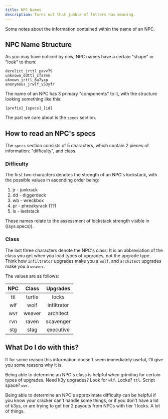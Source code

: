 ```yaml
---
title: NPC Names
description: Turns out that jumble of letters has meaning.
---
```


Some notes about the information contained within the name of an NPC.

## NPC Name Structure

As you may have noticed by now, NPC names have a certain "shape" or "look" to them:

```
derelict_jrttl_pavv79
unknown_ddttl_cfarmn
uknown_jrttl_6u7yxp
anonymous_jrwlf_v53yfr
```

The name of an NPC has 3 primary "components" to it, with the structure looking something like this:

```
[prefix]_[specs]_[id]
```

The part we care about is the `specs` section.

## How to read an NPC's specs

The `specs` section consists of 5 characters, which contain 2 pieces of information: "difficulty", and class.

### Difficulty

The first two characters denotes the strength of an NPC's lockstack, with the possible values in ascending order being:

1. jr - junkrack
2. dd - diggerdeck
3. wb - wreckbox
4. pr - phreakyrack (??)
5. ls - leetstack

These names relate to the assessment of lockstack strength visible in ((sys.specs)).

### Class

The last three characters denote the NPC's class. It is an abbreviation of the class you get when you load types of upgrades, not the upgrade type.
Think how `infiltrator` upgrades make you a `wolf`, and `architect` upgrades make you a `weaver`.

The values are as follows:

| NPC | Class  |  Upgrades   |
| :-: | :----: | :---------: |
| ttl | turtle |    locks    |
| wlf |  wolf  | infiltrator |
| wvr | weaver |  architect  |
| rvn | raven  |  scavenger  |
| stg |  stag  |  executive  |

## What Do I do with this?

If for some reason this information doesn't seem immediately useful, I'll give you some reasons why it is.

Being able to determine an NPC's class is helpful when grinding for certain types of upgrades. Need k3y upgrades? Look for `wlf`. Locks? `ttl`. Script space? `wvr`.

Being able to determine an NPC's approximate difficulty can be helpful if you know your cracker can't handle some things,
or if you don't have a lot of k3ys,
or are trying to get tier 2 payouts from NPCs with tier 1 locks.
A lot of things.
